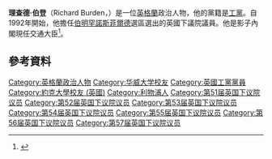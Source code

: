 '''理查德·伯登'''（Richard Burden，{{bd|1954年|9月1日}}）是一位[[英格蘭|英格蘭]]政治人物，他的黨籍是[[工黨_(英國)|工黨]]。自1992年開始，他擔任[[伯明罕諾斯菲爾德_(英國國會選區)|伯明罕諾斯菲爾德]]選區選出的英國下議院議員。他是影子內閣現任交通大臣<ref name="Dods 2015">{{cite web |url=http://www.dodspeople.com/Page.aspx?pageid=420&id=25748&group=6 |title=Richard Burden MP - Profile |website=Dods People |access-date=29 September 2015}} {{subscription required|s}}</ref>。
==參考資料==
{{Reflist}}

{{DEFAULTSORT: Burden, Richard}}
[[Category:英格蘭政治人物|Category:英格蘭政治人物]]
[[Category:华威大学校友|Category:华威大学校友]]
[[Category:英國工黨黨員|Category:英國工黨黨員]]
[[Category:約克大學校友_(英國)|Category:約克大學校友 (英國)]]
[[Category:利物浦人|Category:利物浦人]]
[[Category:第51届英国下议院议员|Category:第51届英国下议院议员]]
[[Category:第52届英国下议院议员|Category:第52届英国下议院议员]]
[[Category:第53届英国下议院议员|Category:第53届英国下议院议员]]
[[Category:第54届英国下议院议员|Category:第54届英国下议院议员]]
[[Category:第55届英国下议院议员|Category:第55届英国下议院议员]]
[[Category:第56届英国下议院议员|Category:第56届英国下议院议员]]
[[Category:第57届英国下议院议员|Category:第57届英国下议院议员]]